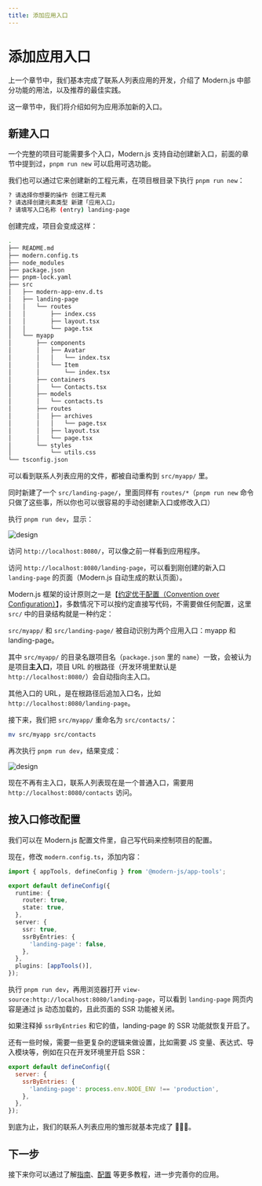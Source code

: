 ```yaml
---
title: 添加应用入口
---
```

# 添加应用入口

上一个章节中，我们基本完成了联系人列表应用的开发，介绍了 Modern.js 中部分功能的用法，以及推荐的最佳实践。

这一章节中，我们将介绍如何为应用添加新的入口。

## 新建入口

一个完整的项目可能需要多个入口，Modern.js 支持自动创建新入口，前面的章节中提到过，`pnpm run new` 可以启用可选功能。

我们也可以通过它来创建新的工程元素，在项目根目录下执行 `pnpm run new`：

```bash
? 请选择你想要的操作 创建工程元素
? 请选择创建元素类型 新建「应用入口」
? 请填写入口名称 (entry) landing-page
```

创建完成，项目会变成这样：

```bash
.
├── README.md
├── modern.config.ts
├── node_modules
├── package.json
├── pnpm-lock.yaml
├── src
│   ├── modern-app-env.d.ts
│   ├── landing-page
│   │   └── routes
│   │       ├── index.css
│   │       ├── layout.tsx
│   │       └── page.tsx
│   └── myapp
│       ├── components
│       │   ├── Avatar
│       │   │   └── index.tsx
│       │   └── Item
│       │       └── index.tsx
│       ├── containers
│       │   └── Contacts.tsx
│       ├── models
│       │   └── contacts.ts
│       ├── routes
│       │   ├── archives
│       │   │   └── page.tsx
│       │   ├── layout.tsx
│       │   └── page.tsx
│       └── styles
│           └── utils.css
└── tsconfig.json
```

可以看到联系人列表应用的文件，都被自动重构到 `src/myapp/` 里。

同时新建了一个 `src/landing-page/`，里面同样有 `routes/*`（`pnpm run new` 命令只做了这些事，所以你也可以很容易的手动创建新入口或修改入口）

执行 `pnpm run dev`，显示：

![design](https://lf3-static.bytednsdoc.com/obj/eden-cn/nuvjhpqnuvr/modern-website/tutorials/c08-entries-myapp.png)

访问 `http://localhost:8080/`，可以像之前一样看到应用程序。

访问 `http://localhost:8080/landing-page`，可以看到刚创建的新入口 `landing-page` 的页面（Modern.js 自动生成的默认页面）。

Modern.js 框架的设计原则之一是【[约定优于配置（Convention over Configuration）](https://en.wikipedia.org/wiki/Convention_over_configuration)】，多数情况下可以按约定直接写代码，不需要做任何配置，这里 `src/` 中的目录结构就是一种约定：

`src/myapp/` 和 `src/landing-page/` 被自动识别为两个应用入口：myapp 和 landing-page。

其中 `src/myapp/` 的目录名跟项目名（`package.json` 里的 `name`）一致，会被认为是项目**主入口**，项目 URL 的根路径（开发环境里默认是 `http://localhost:8080/`）会自动指向主入口。

其他入口的 URL，是在根路径后追加入口名，比如 `http://localhost:8080/landing-page`。

接下来，我们把 `src/myapp/` 重命名为 `src/contacts/`：

```bash
mv src/myapp src/contacts
```

再次执行 `pnpm run dev`，结果变成：

![design](https://lf3-static.bytednsdoc.com/obj/eden-cn/nuvjhpqnuvr/modern-website/tutorials/c08-entries-contacts.png)

现在不再有主入口，联系人列表现在是一个普通入口，需要用 `http://localhost:8080/contacts` 访问。

## 按入口修改配置

我们可以在 Modern.js 配置文件里，自己写代码来控制项目的配置。

现在，修改 `modern.config.ts`，添加内容：

```ts title="modern.config.ts"
import { appTools, defineConfig } from '@modern-js/app-tools';

export default defineConfig({
  runtime: {
    router: true,
    state: true,
  },
  server: {
    ssr: true,
    ssrByEntries: {
      'landing-page': false,
    },
  },
  plugins: [appTools()],
});
```

执行 `pnpm run dev`，再用浏览器打开 `view-source:http://localhost:8080/landing-page`，可以看到 `landing-page` 网页内容是通过 js 动态加载的，且此页面的 SSR 功能被关闭。

如果注释掉 `ssrByEntries` 和它的值，landing-page 的 SSR 功能就恢复开启了。

还有一些时候，需要一些更复杂的逻辑来做设置，比如需要 JS 变量、表达式、导入模块等，例如在只在开发环境里开启 SSR：

```js
export default defineConfig({
  server: {
    ssrByEntries: {
      'landing-page': process.env.NODE_ENV !== 'production',
    },
  },
});
```

到底为止，我们的联系人列表应用的雏形就基本完成了 👏👏👏。

## 下一步

接下来你可以通过了解[指南](/guides/get-started/quick-start)、[配置](/configure/app/usage) 等更多教程，进一步完善你的应用。
